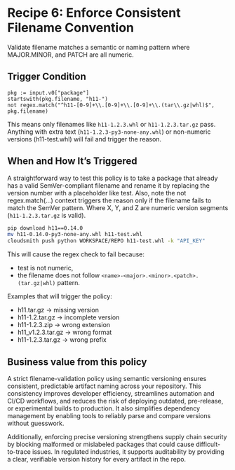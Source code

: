 
# Recipe 6: Enforce Consistent Filename Convention

Validate filename matches a semantic or naming pattern where MAJOR.MINOR, and PATCH are all numeric.

<RemoteCodeBlock
  lang="rego"
  src="https://raw.githubusercontent.com/cloudsmith-io/rego-recipes/refs/heads/main/recipe-6/policy.rego"
/>

## Trigger Condition

```rego
pkg := input.v0["package"]
startswith(pkg.filename, "h11-")
not regex.match("^h11-[0-9]+\\.[0-9]+\\.[0-9]+\\.(tar\\.gz|whl)$", pkg.filename)
```

This means only filenames like `h11-1.2.3.whl` or `h11-1.2.3.tar.gz` pass. 
Anything with extra text (`h11-1.2.3-py3-none-any.whl`) or non-numeric versions (h11-test.whl) will fail and trigger the reason.

## When and How It’s Triggered

A straightforward way to test this policy is to take a package that already has a valid SemVer-compliant filename and rename it by replacing the version number with a placeholder like test. Also, note the not regex.match(...) context triggers the reason only if the filename fails to match the SemVer pattern. Where X, Y, and Z are numeric version segments (`h11-1.2.3.tar.gz` is valid).

```bash
pip download h11==0.14.0
mv h11-0.14.0-py3-none-any.whl h11-test.whl
cloudsmith push python WORKSPACE/REPO h11-test.whl -k "API_KEY"
```

This will cause the regex check to fail because:
- test is not numeric,
- the filename does not follow `<name>-<major>.<minor>.<patch>.(tar.gz|whl)` pattern.

Examples that will trigger the policy:

- h11.tar.gz → missing version
- h11-1.2.tar.gz → incomplete version
- h11-1.2.3.zip → wrong extension
- h11_v1.2.3.tar.gz → wrong format
- h11-1.2.3.tar.gz → wrong prefix

## Business value from this policy

A strict filename-validation policy using semantic versioning ensures consistent, predictable artifact naming across your repository. This consistency improves developer efficiency, streamlines automation and CI/CD workflows, and reduces the risk of deploying outdated, pre-release, or experimental builds to production. It also simplifies dependency management by enabling tools to reliably parse and compare versions without guesswork.

Additionally, enforcing precise versioning strengthens supply chain security by blocking malformed or mislabeled packages that could cause difficult-to-trace issues. In regulated industries, it supports auditability by providing a clear, verifiable version history for every artifact in the repo.
